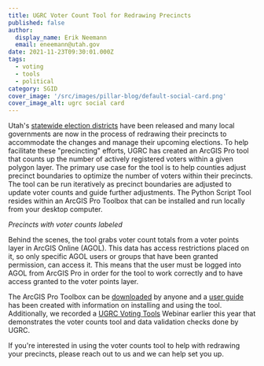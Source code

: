 ```yaml
---
title: UGRC Voter Count Tool for Redrawing Precincts
published: false
author:
  display_name: Erik Neemann
  email: eneemann@utah.gov
date: 2021-11-23T09:30:01.000Z
tags:
  - voting
  - tools
  - political
category: SGID
cover_image: '/src/images/pillar-blog/default-social-card.png'
cover_image_alt: ugrc social card
---
```



Utah's [statewide election districts](https://opendata.gis.utah.gov/search?q=election) have been released and many local governments are now in the process of redrawing their precincts to accommodate the changes and manage their upcoming elections. To help facilitate these "precincting" efforts, UGRC has created an ArcGIS Pro tool that counts up the number of actively registered voters within a given polygon layer. The primary use case for the tool is to help counties adjust precinct boundaries to optimize the number of voters within their precincts. The tool can be run iteratively as precinct boundaries are adjusted to update voter counts and guide further adjustments. The Python Script Tool resides within an ArcGIS Pro Toolbox that can be installed and run locally from your desktop computer.

_Precincts with voter counts labeled_

Behind the scenes, the tool grabs voter count totals from a voter points layer in ArcGIS Online (AGOL). This data has access restrictions placed on it, so only specific AGOL users or groups that have been granted permission, can access it. This means that the user must be logged into AGOL from ArcGIS Pro in order for the tool to work correctly and to have access granted to the voter points layer.

The ArcGIS Pro Toolbox can be [downloaded](https://drive.google.com/file/d/1i9OZdYVBkDs-EeFu9JItVTk8rNCs1K0M/view?usp=sharing) by anyone and a [user guide](https://docs.google.com/document/d/1BG-FPROoZkfsoAScDLLSvHGMLuFucdlzaJRILp33rSk) has been created with information on installing and using the tool. Additionally, we recorded a [UGRC Voting Tools](https://drive.google.com/file/d/1i6ZIwuJjlA0MXdaIxbQcsvUO8nTrkFqe/view) Webinar earlier this year that demonstrates the voter counts tool and data validation checks done by UGRC.

If you're interested in using the voter counts tool to help with redrawing your precincts, please reach out to us and we can help set you up.

<Contacts subject={frontmatter.title} contactKey="voter_count_tool" />
